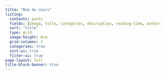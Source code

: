 ```yaml
---
title: "Nom du cours"
listing:
  contents: posts
  fields: [image, title, categories, description, reading-time, author, date, file-modified]
  sort: "title"
  type: grid
  image-height: 6cm
  grid-columns: 3
  categories: true
  sort-ui: true
  filter-ui: true
page-layout: full
title-block-banner: true
---
```

